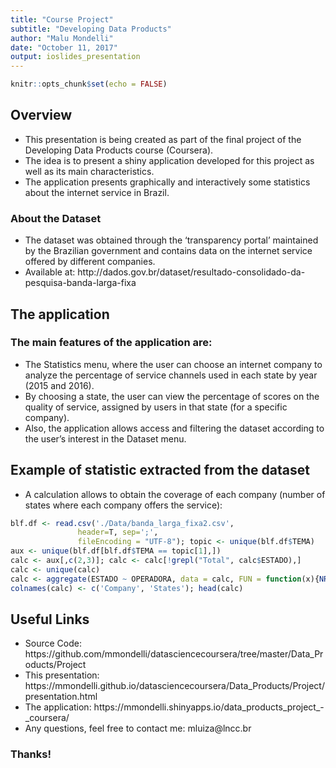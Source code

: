 ```yaml
---
title: "Course Project"
subtitle: "Developing Data Products"
author: "Malu Mondelli"
date: "October 11, 2017"
output: ioslides_presentation
---
```

  
```r
knitr::opts_chunk$set(echo = FALSE)
```

## Overview

- This presentation is being created as part of the final project of the Developing Data Products course (Coursera).
- The idea is to present a shiny application developed for this project as well as its main characteristics.
- The application presents graphically and interactively some statistics about the internet service in Brazil.

### About the Dataset

- The dataset was obtained through the 'transparency portal' maintained by the Brazilian government and contains data on the internet service offered by different companies.
- Available at: http://dados.gov.br/dataset/resultado-consolidado-da-pesquisa-banda-larga-fixa


## The application

### The main features of the application are:

- The Statistics menu, where the user can choose an internet company to analyze the percentage of service channels used in each state by year (2015 and 2016).
- By choosing a state, the user can view the percentage of scores on the quality of service, assigned by users in that state (for a specific company).
- Also, the application allows access and filtering the dataset according to the user's interest in the Dataset menu.

## Example of statistic extracted from the dataset

- A calculation allows to obtain the coverage of each company (number of states where each company offers the service):

```r
blf.df <- read.csv('./Data/banda_larga_fixa2.csv', 
               header=T, sep=';',
               fileEncoding = "UTF-8"); topic <- unique(blf.df$TEMA)
aux <- unique(blf.df[blf.df$TEMA == topic[1],])
calc <- aux[,c(2,3)]; calc <- calc[!grepl("Total", calc$ESTADO),]
calc <- unique(calc)
calc <- aggregate(ESTADO ~ OPERADORA, data = calc, FUN = function(x){NROW(x)})
colnames(calc) <- c('Company', 'States'); head(calc)

```


## Useful Links

- Source Code: https://github.com/mmondelli/datasciencecoursera/tree/master/Data_Products/Project
- This presentation: https://mmondelli.github.io/datasciencecoursera/Data_Products/Project/presentation.html
- The application: https://mmondelli.shinyapps.io/data_products_project_-_coursera/
- Any questions, feel free to contact me: mluiza@lncc.br

### Thanks!
